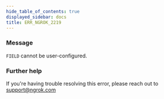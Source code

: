 ```yaml
---
hide_table_of_contents: true
displayed_sidebar: docs
title: ERR_NGROK_2219
---
```


### Message

`FIELD` cannot be user-configured.

### Further help

If you're having trouble resolving this error, please reach out to [support@ngrok.com](mailto:support@ngrok.com?subject=Help%20with%20ERR_NGROK_2219)
